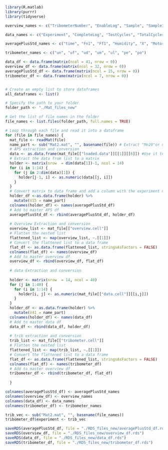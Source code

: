 


```r
library(R.matlab)
library(purrr)
library(tidyverse)
```


```r
overview_names <- c("TribometerNumber", "EnableLog", "Sample", "SampleID", "Project", "Countersample", "Load", "Date", "Stroke", "Velocity", "User", "Environment", "OtherDetails", "L", "W", "H", "initialmass", "initialmassWithHolder", "initialReferenceMass", "density", "Major1", "Percent1", "Minor2", "Percent2", "Minor3", "Percent3", "Minor4", "Percent4", "Minor5", "Percent5", "Minor6", "Percent6")

data_names <- c("Experiment", "CompleteLog", "TestCycles", "TotalCycles", "TestStroke", "TestDistance", "TotalDistance", "Date", "mass", "umass", "massWithHolder", "referenceMass", "V", "uV", "Fn", "FnStd", "FnD", "uFnD", "mu", "muStd", "KtotalMonte", "UKMonteTotal", "BKMonteTotal", "KtestMonteN2", "UKMonteN2", "BMonteN2", "KtestMonteN3", "UKMonteN3", "BMonteN3", "KtestMonteN4", "UKMonteN4", "BMonteN4","KtestMonteN5", "UKMonteN5", "BMonteN5", "uFn", "ud", "T", "x_RH", "x_O2", "Experiment_Name")

averagePlusStd_names <- c("time", "Fn1", "Ff1", "Humidity", "X", "MotorRev", "mu1", "time_std", "Fn1_std", "Ff1_std", "Humidity_std", "X_std", "MotorRev_std", "mu1_std", "Experiment_Name")

tribometer_names <- c("un", "uf", "ud", "um", "ul", "pe", "po")

data_df <- data.frame(matrix(ncol = 41, nrow = 0))
overview_df <- data.frame(matrix(ncol = 32, nrow = 0))
averagePlusStd_df <- data.frame(matrix(ncol = 15, nrow = 0))
tribometer_df <- data.frame(matrix(ncol = 7, nrow = 0))


# Create an empty list to store dataframes
all_dataframes <- list()
```


```r
# Specify the path to your folder
folder_path <- "./Mat_files_new"

# Get the list of file names in the folder
file_names <- list.files(folder_path, full.names = TRUE)

# Loop through each file and read it into a dataframe
for (file in file_names) {
  mat_file <- readMat(file)
  name_part <- sub("Mat2.mat", "", basename(file)) # Extract "Mn20"or name of experiment
  # APS extraction and conversion
  data <- as.data.frame(mat_file[["loaded.data"]][[1]][[6]]) #Use it to extract average Plus Stnd List form
  # Extract the data from list to a matrix
  holder <- matrix(nrow  = dim(data[1])-1, ncol = 14)
  for (i in 1:14) {
    for (j in 2:dim(data)[1]) {
      holder[j-1, i] <- as.numeric(data[[j, i]])
    }
  }
  # Convert matrix to data frame and add a column with the experiment name
  holder_df <-as.data.frame(holder) %>% 
    mutate(V15 = name_part) 
  colnames(holder_df) <- names(averagePlusStd_df)
  # Add to master APS df
  averagePlusStd_df <- rbind(averagePlusStd_df, holder_df)
  
  # Overview Extraction and conversion
  overview_list <- mat_file[["overview.cell"]]
  # Flatten the nested list
  flattened_list <- map(overview_list, ~.[[1]])
  # Convert the flattened list to a data frame
  flat_df <- as.data.frame(flattened_list, stringsAsFactors = FALSE)
  colnames(flat_df) <- names(overview_df)
  # Add to master overview df
  overview_df <- rbind(overview_df, flat_df)
  
  # data Extraction and conversion
  
  holder <- matrix(nrow  = 14, ncol = 40)
  for (j in 1:40) {
    for (i in 1:14) {
      holder[i, j] <- as.numeric(mat_file[["data.cell"]][[i,j]])
    }
  }
  holder_df <- as.data.frame(holder) %>% 
    mutate(V41 = name_part)
  colnames(holder_df) <- names(data_df)
  # Add to master data df
  data_df <- rbind(data_df, holder_df)
  
  # trib extraction and conversion
  trib_list <- mat_file[["tribometer.cell"]]
  # Flatten the nested list
  flattened_list <- map(trib_list, ~.[[1]])
  # Convert the flattened list to a data frame
  flat_df <- as.data.frame(flattened_list, stringsAsFactors = FALSE)
  colnames(flat_df) <- names(tribometer_df)
  # Add to master overview df
  tribometer_df <- rbind(tribometer_df, flat_df)
  
  }

```


```r
colnames(averagePlusStd_df) <- averagePlusStd_names
colnames(overview_df) <- overview_names
colnames(data_df) <- data_names
colnames(tribometer_df) <- tribometer_names
```

```r

trib_vec <- sub("Mat2.mat", "", basename(file_names))
tribometer_df$experiment <- trib_vec
```



```r
saveRDS(averagePlusStd_df, file = "./RDS_files_new/averagePlusStd_df.rds")
saveRDS(overview_df, file = "./RDS_files_new/overview_df.rds")
saveRDS(data_df, file = "./RDS_files_new/data_df.rds")
saveRDS(tribometer_df, file = "./RDS_files_new/tribometer_df.rds")
```






